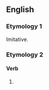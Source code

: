==English==

===Etymology 1===
Imitative.

===Etymology 2===

====Verb====
{{head|en|misspelling}}

# {{misspelling of|tweak|lang=en}}